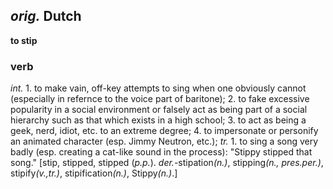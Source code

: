 ==''orig.'' Dutch==
'''to stip'''
===verb===
''int.'' 1. to make vain, off-key attempts to sing when one obviously cannot (especially in refernce to the voice part of baritone); 2. to fake excessive popularity in a social environment or falsely act as being part of a social hierarchy such as that which exists in a high school; 3. to act as being a geek, nerd, idiot, etc. to an extreme degree; 4. to impersonate or personify an animated character (esp. Jimmy Neutron, etc.);
''tr.'' 1. to sing a song very badly (esp. creating a cat-like sound in the process): "Stippy stipped that song." [stip, stipped, stipped (''p.p.''). ''der.''-stipation''(n.)'', stipping''(n., pres.per.)'', stipify''(v.,tr.)'', stipification''(n.)'', Stippy''(n.)''.]